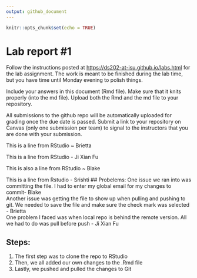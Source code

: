 ```yaml
---
output: github_document
---
```


<!-- README.md is generated from README.Rmd. Please edit the README.Rmd file -->

```r
knitr::opts_chunk$set(echo = TRUE)
```

# Lab report #1

Follow the instructions posted at <https://ds202-at-isu.github.io/labs.html> for the lab assignment. The work is meant to be finished during the lab time, but you have time until Monday evening to polish things.

Include your answers in this document (Rmd file). Make sure that it knits properly (into the md file). Upload both the Rmd and the md file to your repository.

All submissions to the github repo will be automatically uploaded for grading once the due date is passed. Submit a link to your repository on Canvas (only one submission per team) to signal to the instructors that you are done with your submission.


This is a line from RStudio \~ Brietta\

This is a line from RStudio - Ji Xian Fu\

This is also a line from RStudio \~ Blake\

This is a line from Rstudio - Srishti
## Probelems:
One issue we ran into was committing the file. I had to enter my global email for my changes to commit- Blake\
Another issue was getting the file to show up when pulling and pushing to git. We needed to save the file and make sure the check mark was selected - Brietta\
One problem I faced was when local repo is behind the remote version. All we had to do was pull before push - Ji Xian Fu\

## Steps:
1. The first step was to clone the repo to RStudio
2. Then, we all added our own changes to the .Rmd file
3. Lastly, we pushed and pulled the changes to Git
